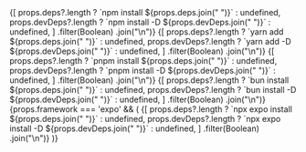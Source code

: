
<Tabs groupId="npm-install">
  <TabItem value="npm" label="npm">
    <CodeBlock language="bash">
      {[
        props.deps?.length ? `npm install ${props.deps.join(" ")}` : undefined,
        props.devDeps?.length
          ? `npm install -D ${props.devDeps.join(" ")}`
          : undefined,
      ]
        .filter(Boolean)
        .join("\n")}
    </CodeBlock>
  </TabItem>
  <TabItem value="yarn" label="yarn">
    <CodeBlock language="bash">
      {[
        props.deps?.length ? `yarn add ${props.deps.join(" ")}` : undefined,
        props.devDeps?.length
          ? `yarn add -D ${props.devDeps.join(" ")}`
          : undefined,
      ]
        .filter(Boolean)
        .join("\n")}
    </CodeBlock>
  </TabItem>
  <TabItem value="pnpm" label="pnpm">
    <CodeBlock language="bash">
      {[
        props.deps?.length ? `pnpm install ${props.deps.join(" ")}` : undefined,
        props.devDeps?.length
          ? `pnpm install -D ${props.devDeps.join(" ")}`
          : undefined,
      ]
        .filter(Boolean)
        .join("\n")}
    </CodeBlock>
  </TabItem>
  <TabItem value="bun" label="bun">
    <CodeBlock language="bash">
      {[
        props.deps?.length ? `bun install ${props.deps.join(" ")}` : undefined,
        props.devDeps?.length
          ? `bun install -D ${props.devDeps.join(" ")}`
          : undefined,
      ]
        .filter(Boolean)
        .join("\n")}
    </CodeBlock>
  </TabItem>
  {props.framework === 'expo' && (
    <TabItem value="expo" label="Expo">
      <CodeBlock language="bash">
        {[
          props.deps?.length ? `npx expo install ${props.deps.join(" ")}` : undefined,
          props.devDeps?.length
            ? `npx expo install -D ${props.devDeps.join(" ")}`
            : undefined,
        ]
          .filter(Boolean)
          .join("\n")}
      </CodeBlock>
    </TabItem>
  )}
</Tabs>
